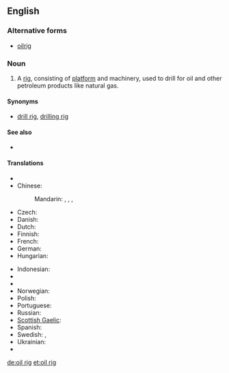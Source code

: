 ==English==

===Alternative forms===
* [[oilrig]]

===Noun===
{{en-noun|sg=[[oil]] [[rig]]}}

# A [[rig]], consisting of [[platform]] and machinery, used to drill for oil and other petroleum products like natural gas.

====Synonyms====
* {{sense|oil-drilling equipment}} [[drill rig]], [[drilling rig]]

====See also====
* {{pedialite|Drilling rig}}

====Translations====
{{trans-top|oil-drilling platform}}
* {{trreq|ar}}
* Chinese:
*: Mandarin: {{t|cmn|石油鑽塔|sc=Hani}}, {{t|cmn|石油钻塔|tr=shíyóu zuàntǎ|sc=Hani}}, {{t|cmn|石油鑽台|sc=Hani}}, {{t|cmn|石油钻台|tr=shíyóu zuàntái|sc=Hani}}
* Czech: {{t|cs|ropná plošina}}
* Danish: {{t|da|borerig}}
* Dutch: {{t|nl|boortoren}}
* Finnish: {{t-|fi|öljynporauslautta}}
* French: {{t|fr|foreuse|f}}
* German: {{t|de|Bohrturm|m}}
* Hungarian: {{t|hu|fúrótorony}}
{{trans-mid}}
* Indonesian: {{t|id|rig pengeboran|xs=Indonesian}}
* {{trreq|it}}
* {{trreq|ja}}
* Norwegian: {{t|no|borerigg}}
* Polish: {{t|pl|wieża wiertnicza|f}}
* Portuguese: {{t|pt|plataforma de poço de petróleo|f}}
* Russian: {{t|ru|буровая вышка|f|tr=burovája výška}}
* [[Scottish Gaelic]]: {{t|gd|rioga ola|m}}
* Spanish: {{t|es|plataforma petrolera|f}}
* Swedish: {{t|sv|oljeborrtorn|n}}, {{t|sv|oljeplattform|c}}
* Ukrainian: {{t|uk|бурова вишка|f|xs=Ukrainian}}
* {{trreq|vi}}
{{trans-bottom}}

[[de:oil rig]]
[[et:oil rig]]